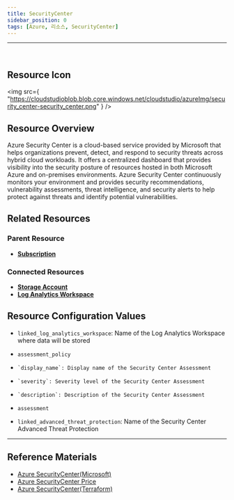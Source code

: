 ```yaml
---
title: SecurityCenter
sidebar_position: 0
tags: [Azure, 리소스, SecurityCenter]
---
```


<hr />
<br />

## Resource Icon

<img
    src={
        "https://cloudstudioblob.blob.core.windows.net/cloudstudio/azureImg/security_center-security_center.png"
    }
/>

## Resource Overview

Azure Security Center is a cloud-based service provided by Microsoft that helps organizations prevent, detect, and respond to security threats across hybrid cloud workloads. 
It offers a centralized dashboard that provides visibility into the security posture of resources hosted in both Microsoft Azure and on-premises environments. 
Azure Security Center continuously monitors your environment and provides security recommendations, vulnerability assessments, threat intelligence, and security alerts to help protect against threats and identify potential vulnerabilities.

## Related Resources

### Parent Resource

-   [**Subscription**](https://docs.cstudio.app/docs/resource/azure/Base/Subscription)

### Connected Resources

-   [**Storage Account**](https://docs.cstudio.app/docs/resource/azure/Storage/StorageAccount)
-   [**Log Analytics Workspace**](https://docs.cstudio.app/docs/resource/azure/LogAnalytics/LogAnalyticsWorkspace)

## Resource Configuration Values

-   `linked_log_analytics_workspace`: Name of the Log Analytics Workspace where data will be stored

-    `assessment_policy`
  -     `display_name`: Display name of the Security Center Assessment
  -     `severity`: Severity level of the Security Center Assessment
  -     `description`: Description of the Security Center Assessment

-   `assessment`

-   `linked_advanced_threat_protection`: Name of the Security Center Advanced Threat Protection

---

## Reference Materials

-   [Azure SecurityCenter(Microsoft)](https://learn.microsoft.com/ko-kr/azure/defender-for-cloud/defender-for-cloud-introduction)
-   [Azure SecurityCenter Price](https://azure.microsoft.com/ko-kr/pricing/details/defender-for-cloud/)
-   [Azure SecurityCenter(Terraform)](https://registry.terraform.io/providers/hashicorp/azurerm/latest/docs/resources/security_center_workspace)
